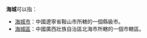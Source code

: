 '''海城'''可以指：
* [[海城市|海城市]]：中國遼寧省鞍山市所轄的一個縣級市。
*[[海城區|海城區]]：中國廣西壯族自治區北海市所轄的一個市轄區。
{{disambig|H海城|Cat=二字中国地名消歧义}}